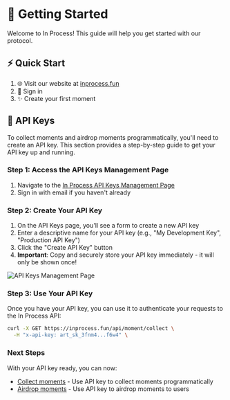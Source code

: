 # 🚀 Getting Started

Welcome to In Process! This guide will help you get started with our protocol.

## ⚡ Quick Start

1. 🌐 Visit our website at [inprocess.fun](https://inprocess.fun/)
2. 🔑 Sign in
3. ✨ Create your first moment

## 🔑 API Keys

To collect moments and airdrop moments programmatically, you'll need to create an API key. This section provides a step-by-step guide to get your API key up and running.

### Step 1: Access the API Keys Management Page

1. Navigate to the [In Process API Keys Management Page](https://inprocess.fun/manage/api-keys)
2. Sign in with email if you haven't already

### Step 2: Create Your API Key

1. On the API Keys page, you'll see a form to create a new API key
2. Enter a descriptive name for your API key (e.g., "My Development Key", "Production API Key")
3. Click the "Create API Key" button
4. **Important**: Copy and securely store your API key immediately - it will only be shown once!

![API Keys Management Page](https://7bt7g2qeqowboyeif56fzpo2vvwduall73kfociv3qqyvspkkzlq.arweave.net/-GfzagSDrBdgiC98XL3arWw6AWv-1FcJFdwhisnqVlc)

### Step 3: Use Your API Key

Once you have your API key, you can use it to authenticate your requests to the In Process API:

```bash
curl -X GET https://inprocess.fun/api/moment/collect \
  -H "x-api-key: art_sk_3fnm4...f6w4" \
```

### Next Steps

With your API key ready, you can now:
- [Collect moments](/moment/collect) - Use API key to collect moments programmatically
- [Airdrop moments](/moment/airdrop) - Use API key to airdrop moments to users
